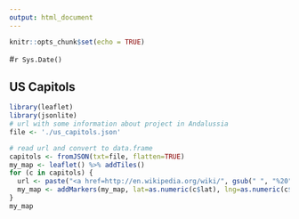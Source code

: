 ```yaml
---
output: html_document
---
```


```r
knitr::opts_chunk$set(echo = TRUE)
```
#`r Sys.Date()`

## US Capitols

```r
library(leaflet)
library(jsonlite)
# url with some information about project in Andalussia
file <- './us_capitols.json'

# read url and convert to data.frame
capitols <- fromJSON(txt=file, flatten=TRUE)
my_map <- leaflet() %>% addTiles()
for (c in capitols) {
  url <- paste("<a href=http://en.wikipedia.org/wiki/", gsub(" ", "%20", c$capital), ",_", gsub(" ", "%20", c$name), ">", c$capital, ", ", c$name, "</a>", sep="")
  my_map <- addMarkers(my_map, lat=as.numeric(c$lat), lng=as.numeric(c$long), popup = url)
}
my_map

```

